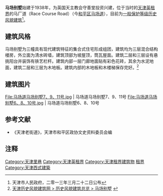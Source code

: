 {{天津历史风貌建筑|
省区市 = 天津市 |
名称 = 马场别墅 |
图片 = [[File:马场道马场别墅1、3、5号.jpg|200px]] |
编号 = 0130438<br />0130439<br />0130440 |
等级 = 一般保护 |
时代 = 1938年|
所在 = [[天津市|天津市]][[和平区_(天津市)|和平区]] |
公布 = 2013年3月22日 |
}}

'''马场别墅'''始建于1938年，为英国天主教会守善堂投资兴建，位于当时的[[天津英租界|天津英租界]]的马厂道（Race Course Road）（今[[和平区_(天津市)|和平区]][[马场道|马场道]]），目前为[[天津历史风貌建筑|一般保护等级历史风貌建筑]]<ref>天津市人民政府，二零一三年三月二十二日公布</ref>。

== 建筑风格 ==
马场别墅为三幢具有现代建筑特征的集合式住宅形成组团，建筑均为三层混合结构楼房，外立面为清水砖墙，建筑顶部为坡屋顶，筒瓦屋面。建筑二层和三层设有悬挑阳台并装饰有铁艺栏杆。建筑内部一层门廊地面贴有彩色花砖，其余为水泥地面，建筑二层和三层为木地板。建筑内部的木地板和木楼梯保存完好。<ref>[http://www.fmjz.cn/Lists/1/DispForm.aspx?ID=203 天津历史风貌建筑网 > 历史风貌建筑总览 > 马场别墅] {{webarchive|url=https://web.archive.org/web/20140203211637/http://www.fmjz.cn/Lists/1/DispForm.aspx?ID=203 |date=2014-02-03 }}</ref>

== 建筑图片 ==
<gallery>  
File:马场道马场别墅7、9、11号.jpg | 马场道马场别墅7、9、11号
File:马场道马场别墅6、8、10号.jpg | 马场道马场别墅6、8、10号
</gallery>

== 参考文献 ==
*《天津老街道》，天津市和平区政协文史资料委员会编

== 注释 ==
<div class="references-small">
<references></references>
</div>

{{天津近代历史文化专题}}

[[Category:天津里巷|Category:天津里巷]]
[[Category:天津英租界|Category:天津英租界]]
[[Category:天津租界建筑物|Category:天津租界建筑物]]
[[Category:中国近代建筑|租界]]
[[Category:天津西式建築|Category:天津西式建築]]